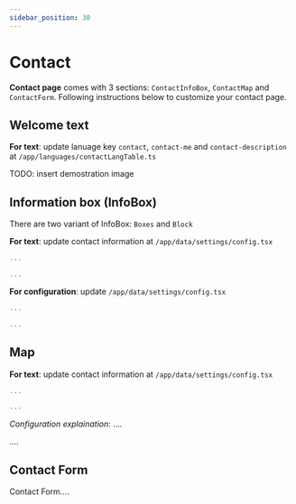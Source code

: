 ```yaml
---
sidebar_position: 30
---
```


# Contact

**Contact page** comes with 3 sections: `ContactInfoBox`, `ContactMap` and `ContactForm`. Following instructions below to customize your contact page.

## Welcome text

**For text**: update lanuage key `contact`, `contact-me` and `contact-description` at `/app/languages/contactLangTable.ts`

TODO: insert demostration image

## Information box (InfoBox)

There are two variant of InfoBox: `Boxes` and `Block`

**For text**: update contact information at `/app/data/settings/config.tsx`

```ts
...

...
```

**For configuration**: update `/app/data/settings/config.tsx`

```ts
...

...
```

## Map

**For text**: update contact information at `/app/data/settings/config.tsx`

```ts
...

...
```

*Configuration explaination*: ....

....

## Contact Form

Contact Form....


